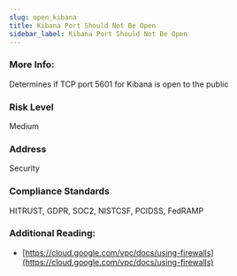 ```yaml
---
slug: open_kibana
title: Kibana Port Should Not Be Open
sidebar_label: Kibana Port Should Not Be Open
---
```


### More Info:

Determines if TCP port 5601 for Kibana is open to the public

### Risk Level

Medium

### Address

Security

### Compliance Standards

HITRUST, GDPR, SOC2, NISTCSF, PCIDSS, FedRAMP

### Additional Reading:

- [https://cloud.google.com/vpc/docs/using-firewalls](https://cloud.google.com/vpc/docs/using-firewalls) 

